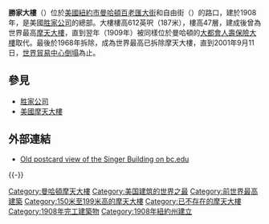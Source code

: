 {{coord|40|42.58361704665177|N|74|0.6489372253417969|W|scale:2000|display=title}}
{{Infobox Skyscraper
|building_name       = 勝家大樓
|image               = [[File:Singer_Building_New_York_City_1908.jpg|220px]]
|previous_building   = [[費城大會堂|費城大會堂]]
|year_built          = 1908年
|surpassed_by_building = [[大都會人壽保險大樓|大都會人壽保險大樓]]
|year_highest        = 1908
|year_end            = 1909
|location            = {{USA}}[[紐約市|紐約市]]
|height              = 187米（612英呎）
|height_stories      = 47
|construction_period = 1908年
|demolished          = 1968年
|emporis_id          = 102519
}}

'''勝家大樓'''（{{lang-en|Singer Building}}）位於[[美國|美國]][[紐約市|紐約市]][[曼哈頓|曼哈頓]][[百老匯|百老匯大街]]和自由街（{{lang-en|Liberty Street}}）的路口，建於1908年，是美國[[胜家公司|胜家公司]]的總部。大樓樓高612英呎（187米），樓高47層，建成後曾為世界最高[[摩天大樓|摩天大樓]]，直到翌年（1909年）被同樣位於曼哈頓的[[大都會人壽保險大樓|大都會人壽保險大樓]]取代。最後於1968年拆除，成為世界最高已拆除摩天大樓，直到2001年9月11日，[[世界貿易中心|世界貿易中心]][[九一一襲擊事件|倒塌]]為止。

==參見==
* [[胜家公司|胜家公司]]
* [[美國摩天大樓|美國摩天大樓]]

== 外部連結 ==
{{Commons category|Singer Building}}
* [https://www.webcitation.org/6GpIIcISz?url=http://www.bc.edu/bc_org/avp/cas/fnart/fa267/20th/singer1.jpg Old postcard view of the Singer Building on bc.edu]

{{-}}
{{start box}}
{{s-before|[[費城大會堂|費城大會堂]]}}
{{s-title|全球最高[[摩天大樓|摩天大樓]]|1908年-1909年}}
{{s-after|[[大都會人壽保險大樓|大都會人壽保險大樓]]}}
{{end box}}

[[Category:曼哈頓摩天大樓|Category:曼哈頓摩天大樓]]
[[Category:美国建筑的世界之最|Category:美国建筑的世界之最]]
[[Category:前世界最高建築|Category:前世界最高建築]]
[[Category:150米至199米高的摩天大樓|Category:150米至199米高的摩天大樓]]
[[Category:已不存在的摩天大樓|Category:已不存在的摩天大樓]]
[[Category:1908年完工建築物|Category:1908年完工建築物]]
[[Category:1908年紐約州建立|Category:1908年紐約州建立]]